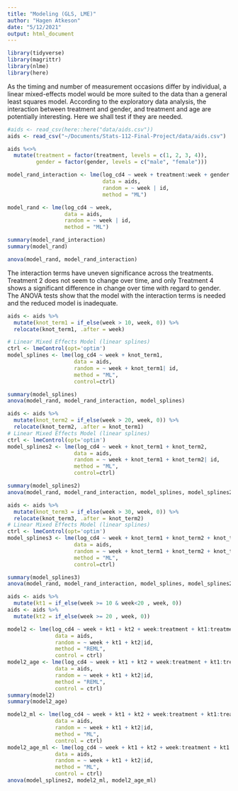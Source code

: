 ```yaml
---
title: "Modeling (GLS, LME)"
author: "Hagen Atkeson"
date: "5/12/2021"
output: html_document
---
```


```r
library(tidyverse)
library(magrittr)
library(nlme)
library(here)
```

As the timing and number of measurement occasions differ by individual, a linear mixed-effects model would be more suited to the data than a general least squares model. According to the exploratory data analysis, the interaction between treatment and gender, and treatment and age are potentially interesting. Here we shall test if they are needed.
```r
#aids <- read_csv(here::here("data/aids.csv"))
aids <- read_csv("~/Documents/Stats-112-Final-Project/data/aids.csv")

aids %<>% 
  mutate(treatment = factor(treatment, levels = c(1, 2, 3, 4)),
         gender = factor(gender, levels = c("male", "female")))

model_rand_interaction <- lme(log_cd4 ~ week + treatment:week + gender:treatment + age:treatment,
                              data = aids,
                              random = ~ week | id,
                              method = "ML")

model_rand <- lme(log_cd4 ~ week,
                  data = aids,
                  random = ~ week | id,
                  method = "ML")

summary(model_rand_interaction)
summary(model_rand)

anova(model_rand, model_rand_interaction)
```
The interaction terms have uneven significance across the treatments. Treatment 2 does not seem to change over time, and only Treatment 4 shows a significant difference in change over time with regard to gender. The ANOVA tests show that the model with the interaction terms is needed and the reduced model is inadequate.


```r
aids <- aids %>% 
  mutate(knot_term1 = if_else(week > 10, week, 0)) %>% 
  relocate(knot_term1, .after = week)
```

```r
# Linear Mixed Effects Model (linear splines) 
ctrl <- lmeControl(opt='optim')
model_splines <- lme(log_cd4 ~ week + knot_term1,
                     data = aids,
                     random = ~ week + knot_term1| id,
                     method = "ML", 
                     control=ctrl)

summary(model_splines)
anova(model_rand, model_rand_interaction, model_splines)

```

```r
aids <- aids %>% 
  mutate(knot_term2 = if_else(week > 20, week, 0)) %>% 
  relocate(knot_term2, .after = knot_term1)
# Linear Mixed Effects Model (linear splines) 
ctrl <- lmeControl(opt='optim')
model_splines2 <- lme(log_cd4 ~ week + knot_term1 + knot_term2,
                     data = aids,
                     random = ~ week + knot_term1 + knot_term2| id,
                     method = "ML", 
                     control=ctrl)

summary(model_splines2)
anova(model_rand, model_rand_interaction, model_splines, model_splines2)
```
```r
aids <- aids %>% 
  mutate(knot_term3 = if_else(week > 30, week, 0)) %>% 
  relocate(knot_term3, .after = knot_term2)
# Linear Mixed Effects Model (linear splines) 
ctrl <- lmeControl(opt='optim')
model_splines3 <- lme(log_cd4 ~ week + knot_term1 + knot_term2 + knot_term3,
                     data = aids,
                     random = ~ week + knot_term1 + knot_term2 + knot_term2| id,
                     method = "ML", 
                     control=ctrl)

summary(model_splines3)
anova(model_rand, model_rand_interaction, model_splines, model_splines2, model_splines3)
```


```r
aids <- aids %>% 
  mutate(kt1 = if_else(week >= 10 & week<20 , week, 0))
aids <- aids %>% 
  mutate(kt2 = if_else(week >= 20 , week, 0))

model2 <- lme(log_cd4 ~ week + kt1 + kt2 + week:treatment + kt1:treatment + kt2:treatment, 
               data = aids, 
               random = ~ week + kt1 + kt2|id, 
               method = "REML", 
               control = ctrl)
model2_age <- lme(log_cd4 ~ week + kt1 + kt2 + week:treatment + kt1:treatment + kt2:treatment + age:treatment, 
               data = aids, 
               random = ~ week + kt1 + kt2|id, 
               method = "REML", 
               control = ctrl)
summary(model2)
summary(model2_age)

model2_ml <- lme(log_cd4 ~ week + kt1 + kt2 + week:treatment + kt1:treatment + kt2:treatment, 
               data = aids, 
               random = ~ week + kt1 + kt2|id, 
               method = "ML", 
               control = ctrl)
model2_age_ml <- lme(log_cd4 ~ week + kt1 + kt2 + week:treatment + kt1:treatment + kt2:treatment + age:treatment, 
               data = aids, 
               random = ~ week + kt1 + kt2|id, 
               method = "ML", 
               control = ctrl)
anova(model_splines2, model2_ml, model2_age_ml)
```
